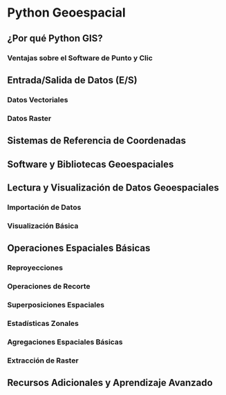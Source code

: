 # Python Geoespacial

## ¿Por qué Python GIS?

### Ventajas sobre el Software de Punto y Clic

## Entrada/Salida de Datos (E/S)

### Datos Vectoriales

### Datos Raster

## Sistemas de Referencia de Coordenadas

## Software y Bibliotecas Geoespaciales

## Lectura y Visualización de Datos Geoespaciales

### Importación de Datos

### Visualización Básica

## Operaciones Espaciales Básicas

### Reproyecciones

### Operaciones de Recorte

### Superposiciones Espaciales

### Estadísticas Zonales

### Agregaciones Espaciales Básicas

### Extracción de Raster

## Recursos Adicionales y Aprendizaje Avanzado


